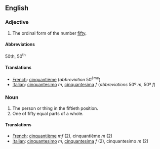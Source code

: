 ==English==

===Adjective===

# The ordinal form of the number [[fifty]].

====Abbreviations====
50th, 50<sup>th</sup>

====Translations====

*[[French]]: [[cinquantième]] (''abbreviation'' 50<sup>ème</sup>)
*[[Italian]]: [[cinquantesimo]] ''m'', [[cinquantesima]] ''f'' (''abbreviations'' 50º ''m'', 50ª ''f'')

===Noun===

#The person or thing in the fiftieth position.
#One of fifty equal parts of a whole.

====Translations====

*[[French]]: [[cinquantième]]  ''mf'' (2), cinquantième ''m'' (2)
*[[Italian]]: [[cinquantesimo]] ''m'', [[cinquantesima]] ''f'' (2), cinquantesimo ''m'' (2)